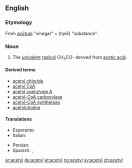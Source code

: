 ==English==

===Etymology===
From {{etyl|la}} ''[[acetum|acētum]]'' "vinegar" + {{etyl|grc}} ''{{polytonic|[[ὕλη]]}}'' (hylē) "substance".

===Noun===
{{en-noun}}

# {{organic chemistry}} The [[univalent]] [[radical]] CH<sub>3</sub>CO- derived from [[acetic acid]].

====Derived terms====
* [[acetyl chloride]]
* [[acetyl CoA]]
* [[acetyl coenzyme A]]
* [[acetyl-CoA carboxylase]]
* [[acetyl-CoA synthetase]]
* [[acetylcholine]]

====Translations====
{{trans-top|univalent radical}}
* Esperanto: {{t-|eo|acetilo|xs=Esperanto}}
* Italian: {{t-|it|acetile|m}}
{{trans-mid}}
* Persian: {{t|fa|استیل|sc=fa-Arab}}
* Spanish: {{t-|es|acetil|m}}, {{t+|es|acetilo|m}}
{{trans-bottom}}

[[ar:acetyl]]
[[de:acetyl]]
[[et:acetyl]]
[[no:acetyl]]
[[sv:acetyl]]
[[zh:acetyl]]